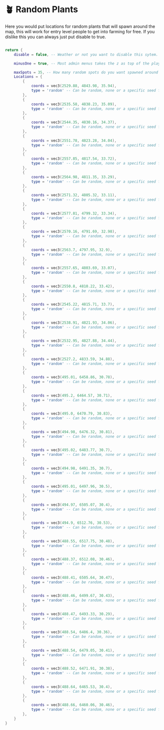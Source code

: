 # 🪴 Random Plants

Here you would put locations for random plants that will spawn around the map, this will work for entry level people to get into farming for free. If you dislike this you can always just put disable to true.

```lua

return {
    disable = false, -- Weather or not you want to disable this sytem.

    minusOne = true, -- Most admin menus takes the z as top of the player head and not the bottom of the player feet. If you change all locations then go ahead and set this to false.

    maxSpots = 35, -- How many random spots do you want spawned around the map on restart
    Locations = {
        {
            coords = vec3(2529.88, 4843.98, 35.94),
            type = 'random' -- Can be random, none or a specific seed from the plant config
        },
        {
            coords = vec3(2535.58, 4838.23, 35.09),
            type = 'random' -- Can be random, none or a specific seed from the plant config
        },
        {
            coords = vec3(2544.35, 4830.16, 34.37),
            type = 'random' -- Can be random, none or a specific seed from the plant config
        },
        {
            coords = vec3(2551.78, 4823.28, 34.04),
            type = 'random' -- Can be random, none or a specific seed from the plant config
        },
        {
            coords = vec3(2557.85, 4817.54, 33.72),
            type = 'random' -- Can be random, none or a specific seed from the plant config
        },
        {
            coords = vec3(2564.98, 4811.35, 33.29),
            type = 'random' -- Can be random, none or a specific seed from the plant config
        },
        {
            coords = vec3(2571.32, 4805.32, 33.11),
            type = 'random' -- Can be random, none or a specific seed from the plant config
        },
        {
            coords = vec3(2577.81, 4799.32, 33.34),
            type = 'random' -- Can be random, none or a specific seed from the plant config
        },
        {
            coords = vec3(2570.16, 4791.69, 32.98),
            type = 'random' -- Can be random, none or a specific seed from the plant config
        },
        {
            coords = vec3(2563.7, 4797.95, 32.9),
            type = 'random' -- Can be random, none or a specific seed from the plant config
        },
        {
            coords = vec3(2557.65, 4803.69, 33.07),
            type = 'random' -- Can be random, none or a specific seed from the plant config
        },
        {
            coords = vec3(2550.8, 4810.22, 33.42),
            type = 'random' -- Can be random, none or a specific seed from the plant config
        },
        {
            coords = vec3(2545.22, 4815.71, 33.7),
            type = 'random' -- Can be random, none or a specific seed from the plant config
        },
        {
            coords = vec3(2538.91, 4821.93, 34.06),
            type = 'random' -- Can be random, none or a specific seed from the plant config
        },
        {
            coords = vec3(2532.95, 4827.88, 34.44),
            type = 'random' -- Can be random, none or a specific seed from the plant config
        },
        {
            coords = vec3(2527.2, 4833.59, 34.88),
            type = 'random' -- Can be random, none or a specific seed from the plant config
        },
        {
            coords = vec3(495.01, 6458.86, 30.78),
            type = 'random' -- Can be random, none or a specific seed from the plant config
        },
        {
            coords = vec3(495.2, 6464.57, 30.71),
            type = 'random' -- Can be random, none or a specific seed from the plant config
        },
        {
            coords = vec3(495.0, 6470.79, 30.83),
            type = 'random' -- Can be random, none or a specific seed from the plant config
        },
        {
            coords = vec3(494.98, 6476.32, 30.81),
            type = 'random' -- Can be random, none or a specific seed from the plant config
        },
        {
            coords = vec3(495.02, 6483.77, 30.7),
            type = 'random' -- Can be random, none or a specific seed from the plant config
        },
        {
            coords = vec3(494.98, 6491.35, 30.7),
            type = 'random' -- Can be random, none or a specific seed from the plant config
        },
        {
            coords = vec3(495.01, 6497.96, 30.5),
            type = 'random' -- Can be random, none or a specific seed from the plant config
        },
        {
            coords = vec3(494.97, 6505.07, 30.4),
            type = 'random' -- Can be random, none or a specific seed from the plant config
        },
        {
            coords = vec3(494.9, 6512.76, 30.53),
            type = 'random' -- Can be random, none or a specific seed from the plant config
        },
        {
            coords = vec3(488.55, 6517.75, 30.48),
            type = 'random' -- Can be random, none or a specific seed from the plant config
        },
        {
            coords = vec3(488.37, 6512.08, 30.46),
            type = 'random' -- Can be random, none or a specific seed from the plant config
        },
        {
            coords = vec3(488.41, 6505.64, 30.47),
            type = 'random' -- Can be random, none or a specific seed from the plant config
        },
        {
            coords = vec3(488.46, 6499.67, 30.43),
            type = 'random' -- Can be random, none or a specific seed from the plant config
        },
        {
            coords = vec3(488.47, 6493.33, 30.29),
            type = 'random' -- Can be random, none or a specific seed from the plant config
        },
        {
            coords = vec3(488.54, 6486.4, 30.36),
            type = 'random' -- Can be random, none or a specific seed from the plant config
        },
        {
            coords = vec3(488.54, 6479.05, 30.41),
            type = 'random' -- Can be random, none or a specific seed from the plant config
        },
        {
            coords = vec3(488.52, 6471.91, 30.38),
            type = 'random' -- Can be random, none or a specific seed from the plant config
        },
        {
            coords = vec3(488.64, 6465.53, 30.4),
            type = 'random' -- Can be random, none or a specific seed from the plant config
        },
        {
            coords = vec3(488.66, 6460.06, 30.46),
            type = 'random' -- Can be random, none or a specific seed from the plant config
        },
    }
}
```